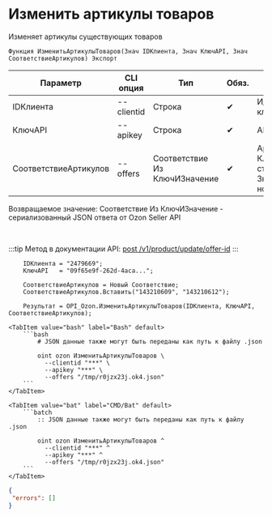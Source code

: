 ﻿---
sidebar_position: 11
description: Изменить артикулы товаров и другие функции для работы с Ozon в Открытом пакете интеграций - бесплатной open-source библиотеке интеграций для 1С:Предприятие 8, OneScript и CLI
keywords: [1C, 1С, 1С:Предприятие, 1С:Предприятие 8.3, API, Интеграция, Сервисы, Обмен, OneScript, CLI, Ozon]
---


# Изменить артикулы товаров
 Изменяет артикулы существующих товаров



`Функция ИзменитьАртикулыТоваров(Знач IDКлиента, Знач КлючAPI, Знач СоответствиеАртикулов) Экспорт`

  | Параметр | CLI опция | Тип | Обяз. | Назначение |
  |-|-|-|-|-|
  | IDКлиента | --clientid | Строка | &#x2714; | Идентификатор клиента |
  | КлючAPI | --apikey | Строка | &#x2714; | API ключ |
  | СоответствиеАртикулов | --offers | Соответствие Из КлючИЗначение | &#x2714; | Артикулы: Ключ > старый, Значение > новый |

  
  Возвращаемое значение:   Соответствие Из КлючИЗначение - сериализованный JSON ответа от Ozon Seller API

<br/>

:::tip
Метод в документации API: [post /v1/product/update/offer-id](https://docs.ozon.ru/api/seller/#operation/ProductAPI_ProductUpdateOfferID)
:::
<br/>



```bsl title="Пример использования для 1С:Предприятие/OneScript"
    IDКлиента = "2479669";
    КлючAPI   = "09f65e9f-262d-4aca...";

    СоответствиеАртикулов = Новый Соответствие;
    СоответствиеАртикулов.Вставить("143210609", "143210612");

    Результат = OPI_Ozon.ИзменитьАртикулыТоваров(IDКлиента, КлючAPI, СоответствиеАртикулов);
```
    

 <Tabs>
  
    <TabItem value="bash" label="Bash" default>
        ```bash
            # JSON данные также могут быть переданы как путь к файлу .json
            
            oint ozon ИзменитьАртикулыТоваров \
              --clientid "***" \
              --apikey "***" \
              --offers "/tmp/r0jzx23j.ok4.json"
        ```
    </TabItem>
  
    <TabItem value="bat" label="CMD/Bat" default>
        ```batch
            :: JSON данные также могут быть переданы как путь к файлу .json
            
            oint ozon ИзменитьАртикулыТоваров ^
              --clientid "***" ^
              --apikey "***" ^
              --offers "/tmp/r0jzx23j.ok4.json"
        ```
    </TabItem>
</Tabs>


```json title="Результат"
{
 "errors": []
}
```
